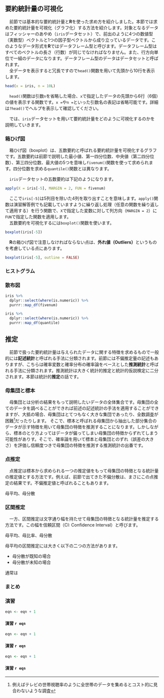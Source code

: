 ## 要約統計量の可視化
　前節では基本的な要約統計量と**R**を使った求め方を紹介しました。本節では求めた要約統計量を可視化（グラフ化）する方法を紹介します。対象となるデータはフィッシャーのあやめ（`iris`データセット）で、前出のように4つの数値型（実数型）ベクトルと1つの因子型ベクトルから成り立っているデータです。このようなデータ形式を**R**ではデータフレーム型と呼びます。データフレーム型はすべてのベクトルの長さ（行数）が同じでなければなりません。また、行方向単位で一組のデータになります。データフレーム型のデータはデータセットと呼ばれます。  
　全データを表示すると冗長ですので`head()`関数を用いて先頭から10行を表示します。
```r
head(x = iris, n = 10L)
```

　`head()`関数は引数`n`を省略した場合、`x`で指定したデータの先頭から6行（6個）の値を表示する関数です。`x =`や`n =`といった引数名の表記は省略可能です。詳細は`?head()`でヘルプを表示して確認してください。

　では、`iris`データセットを用いて要約統計量をどのように可視化するのかを説明していきます。

### 箱ひげ図
　箱ひげ図（boxplot）は、五数要約と呼ばれる要約統計量を可視化するグラフです。五数要約は前節で説明した最小値、第一四分位数、中央値（第二四分位数）、第三四分位数、最大値の5つを意味し`fivenum()`関数を使って求められます。四分位数を求める`quantile()`関数とは異なります。  

\newpage

　`iris`データセットの五数要約は下記のようになります。

```r
apply(X = iris[-5], MARGIN = 2, FUN = fivenum)
```

　ここで`iris[-5]`は5列目を除いた4列を取り出すことを意味します。`apply()`関数は演習解答例でも記載していますように繰り返し処理（任意の関数を繰り返して適用する）を行う関数で、`X`で指定した変数に対して列方向（`MARGIN = 2`）に`FUN`で指定した関数を適用します。  
　五数要約を可視化するには`boxplot()`関数を使います。

```r
boxplot(iris[-5])
```

　**R**の箱ひげ図で注意しなければならない点は、**外れ値（Outliers）**というものを考慮している点にあります。

```r
boxplot(iris[-5], outline = FALSE)
```


### ヒストグラム


### 散布図

```r
iris %>% 
  dplyr::select(where(is.numeric)) %>% 
  purrr::map_df(fivenum)

iris %>% 
  dplyr::select(where(is.numeric)) %>% 
  purrr::map_df(quantile)
```



## 推定
　前節で扱った要約統計量は与えられたデータに関する特徴を求めるもので一般的には**記述統計**と呼ばれる手法に分類されます。前節には不偏推定量の記述もありますが、こちらは確率変数と確率分布の確率論をベースとした**推測統計**と呼ばれる手法に分類されます。推測統計は大きく統計的推定と統計的仮説検定に二分されます。本節は統計的**推定**の話です。


### 母集団と標本
　母集団とは分析の結果をもって説明したいデータの全体集合です。母集団の全てのデータを調べることができれば前述の記述統計の手法を適用することができますが、大抵の場合、母集団はとてつもなく大きな集団であったり、全数調査が困難[^31]だったりします。
そこで、標本と呼ばれる母集団から抽出した部分集合のデータが示す特徴を用いて母集団の特徴を推測することになります。しかしながら、標本のとり方よってはデータが偏ってしまい母集団の特徴からずれてしまう可能性がありす。そこで、確率論を用いて標本と母集団とのずれ（誤差の大きさ）を評価し信頼度つきで母集団の特徴を推測する推測統計の出番です。

[^31]: 例えばテレビの世帯視聴率のように全世帯のデータを集めるとコスト的に見合わないような調査


### 点推定
　点推定は標本から求められる一つの推定値をもって母集団の特徴となる統計量の推定値とする方法です。例えば、前節で出てきた不偏分散は、まさにこの点推定の結果です。不偏推定値と呼ばれることもあります。

母平均、母分散


### 区間推定
　一方、区間推定は文字通り幅を持たせて母集団の特徴となる統計量を推定する方法です。この幅を信頼区間（CI: Confidence Interval）と呼びます。

母平均、母比率、母分散


母平均の区間推定には大きく以下の二つの方法があります。

* 母分散が既知の場合
* 母分散が未知の場合

通常は




### まとめ


<!-- \newpage -->

### 演習
```r
eqn <- eqn + 1
```

#### 演習 `r eqn` {.unnumbered}

```r
eqn <- eqn + 1
```

#### 演習 `r eqn` {.unnumbered}

```r
eqn <- eqn + 1
```

#### 演習 `r eqn` {.unnumbered}

